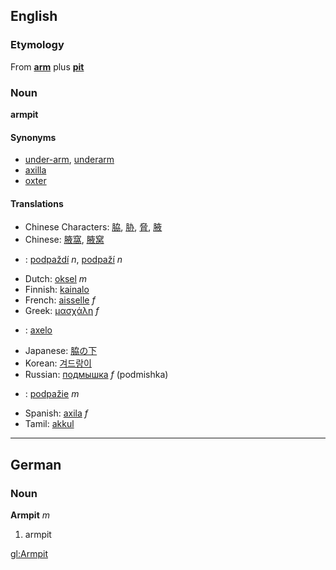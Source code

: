 ==English==
===Etymology===
From '''[[arm]]''' plus '''[[pit]]'''

===Noun===
'''armpit'''

====Synonyms====
*[[under-arm]], [[underarm]]
*[[axilla]]
*[[oxter]]

====Translations====
*Chinese Characters: [[脇]], [[胁]], [[脅]], [[腋]]
*Chinese: [[腋窩]], [[腋窝]]
*{{cz}}: [[podpaždí]] ''n'', [[podpaží]] ''n''
*Dutch: [[oksel]] ''m''
*Finnish: [[kainalo]]
*French: [[aisselle]] ''f''
*Greek: [[μασχάλη]] ''f''
* {{io}} : [[axelo]]
*Japanese: [[脇の下]]
*Korean: [[겨드랑이]]
*Russian: [[подмышка]] ''f'' (podmishka)
*{{sk}}: [[podpažie]] ''m''
*Spanish: [[axila]] ''f''
*Tamil: [[akkul]]
----

==German==
===Noun===
'''Armpit''' ''m''

# armpit

[[gl:Armpit]]